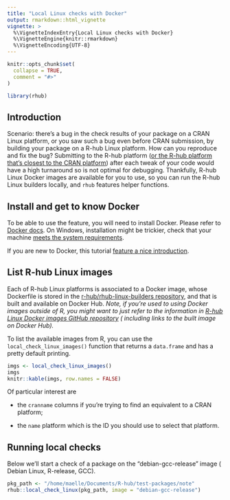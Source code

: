 ```yaml
---
title: "Local Linux checks with Docker"
output: rmarkdown::html_vignette
vignette: >
  %\VignetteIndexEntry{Local Linux checks with Docker}
  %\VignetteEngine{knitr::rmarkdown}
  %\VignetteEncoding{UTF-8}
---
```


```r
knitr::opts_chunk$set(
  collapse = TRUE,
  comment = "#>"
)
```

```r
library(rhub)
```

## Introduction

Scenario: there's a bug in the check results of your package on a CRAN Linux
platform, or you saw such a bug even before CRAN submission, by building your
 package on a R-hub Linux platform. How can you reproduce and fix the bug? 
 Submitting to the R-hub platform ([or the R-hub platform that's closest to the CRAN platform](https://docs.r-hub.io/#rhub-cran-platforms)) after each tweak of 
your code would have a high turnaround so is not optimal for debugging. 
Thankfully, R-hub Linux Docker images are available for you to use, so you
can run the R-hub Linux builders locally, and `rhub` features helper functions.

## Install and get to know Docker

To be able to use the feature, you will need to install Docker. Please refer 
to [Docker docs](https://docs.docker.com/install/). On Windows, installation 
might be trickier, check that your machine [meets the system requirements](https://docs.docker.com/docker-for-windows/install/#what-to-know-before-you-install).

If you are new to Docker, this tutorial [feature a nice introduction](https://ropenscilabs.github.io/r-docker-tutorial/01-what-and-why.html).

## List R-hub Linux images

Each of R-hub Linux platforms is associated to a Docker image, whose Dockerfile 
is stored in the [r-hub/rhub-linux-builders repository](https://github.com/r-hub/rhub-linux-builders#rhub-linux-builders), and that is built and 
available on Docker Hub. _Note, if you're used to using Docker images outside of R, you might want to 
just refer to the information in [R-hub Linux Docker images GitHub repository](https://github.com/r-hub/rhub-linux-builders#rhub-linux-builders) (
including links to the built image on Docker Hub)._

To list the available images from R, you can use the `local_check_linux_images()` 
function that returns a `data.frame` and has a pretty default printing.

```r
imgs <- local_check_linux_images()
imgs
knitr::kable(imgs, row.names = FALSE)
```

Of particular interest are

* the `cranname` columns if you're trying to find an equivalent to a CRAN platform;

* the `name` platform which is the ID you should use to select that platform.

## Running local checks

Below we'll start a check of a package on the "debian-gcc-release" image (
Debian Linux, R-release, GCC).

```r
pkg_path <- "/home/maelle/Documents/R-hub/test-packages/note"
rhub::local_check_linux(pkg_path, image = "debian-gcc-release")
```